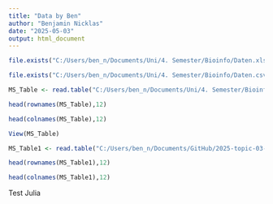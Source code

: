 ```yaml
---
title: "Data by Ben"
author: "Benjamin Nicklas"
date: "2025-05-03"
output: html_document
---
```


```r
file.exists("C:/Users/ben_n/Documents/Uni/4. Semester/Bioinfo/Daten.xlsx") 

file.exists("C:/Users/ben_n/Documents/Uni/4. Semester/Bioinfo/Daten.csv")
```
```r
MS_Table <- read.table("C:/Users/ben_n/Documents/Uni/4. Semester/Bioinfo/Daten.csv", header=TRUE, row.names=1, sep = ";")
```

```r
head(rownames(MS_Table),12)

head(colnames(MS_Table),12)
```

```r
View(MS_Table)
```



```r
MS_Table1 <- read.table("C:/Users/ben_n/Documents/GitHub/2025-topic-03-group-01/Daten.csv", header=TRUE, row.names=1, sep = ";")
```

```r
head(rownames(MS_Table1),12)

head(colnames(MS_Table1),12)
```
Test Julia

